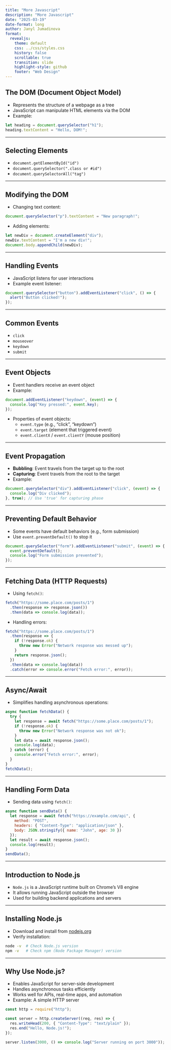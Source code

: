 ```yaml
---
title: "More Javascript"
description: "More Javascript"
date: "2025-03-19"
date-format: long
author: Janyl Jumadinova
format:
  revealjs:
    theme: default
    css: ../css/styles.css
    history: false
    scrollable: true
    transition: slide
    highlight-style: github
    footer: "Web Design"
---
```


## The DOM (Document Object Model)

- Represents the structure of a webpage as a tree
- JavaScript can manipulate HTML elements via the DOM
- Example:

```js
let heading = document.querySelector("h1");
heading.textContent = "Hello, DOM!";
```

---

## Selecting Elements

- `document.getElementById("id")`
- `document.querySelector(".class or #id")`
- `document.querySelectorAll("tag")`

---

## Modifying the DOM

- Changing text content:

```js
document.querySelector("p").textContent = "New paragraph!";
```

- Adding elements:

```js
let newDiv = document.createElement("div");
newDiv.textContent = "I'm a new div!";
document.body.appendChild(newDiv);
```

---

## Handling Events

- JavaScript listens for user interactions
- Example event listener:

```js
document.querySelector("button").addEventListener("click", () => {
  alert("Button clicked!");
});
```

---

## Common Events

- `click`
- `mouseover`
- `keydown`
- `submit`

---

## Event Objects

- Event handlers receive an event object
- Example:

```js
document.addEventListener("keydown", (event) => {
  console.log("Key pressed:", event.key);
});
```

- Properties of event objects:
  - `event.type` (e.g., "click", "keydown")
  - `event.target` (element that triggered event)
  - `event.clientX` / `event.clientY` (mouse position)

---

## Event Propagation

- **Bubbling**: Event travels from the target up to the root
- **Capturing**: Event travels from the root to the target
- Example:

```js
document.querySelector("div").addEventListener("click", (event) => {
  console.log("Div clicked");
}, true); // Use 'true' for capturing phase
```

---

## Preventing Default Behavior

- Some events have default behaviors (e.g., form submission)
- Use `event.preventDefault()` to stop it

```js
document.querySelector("form").addEventListener("submit", (event) => {
  event.preventDefault();
  console.log("Form submission prevented");
});
```

---

## Fetching Data (HTTP Requests)

- Using `fetch()`:

```js
fetch("https://some.place.com/posts/1")
  .then(response => response.json())
  .then(data => console.log(data));
```

- Handling errors:

```js
fetch("https://some.place.com/posts/1")
  .then(response => {
    if (!response.ok) {
      throw new Error("Network response was messed up");
    }
    return response.json();
  })
  .then(data => console.log(data))
  .catch(error => console.error("Fetch error:", error));
```

---

## Async/Await

- Simplifies handling asynchronous operations:

```js
async function fetchData() {
  try {
    let response = await fetch("https://some.place.com/posts/1");
    if (!response.ok) {
      throw new Error("Network response was not ok");
    }
    let data = await response.json();
    console.log(data);
  } catch (error) {
    console.error("Fetch error:", error);
  }
}
fetchData();
```

---

## Handling Form Data

- Sending data using `fetch()`:

```js
async function sendData() {
  let response = await fetch("https://example.com/api", {
    method: "POST",
    headers: { "Content-Type": "application/json" },
    body: JSON.stringify({ name: "John", age: 30 })
  });
  let result = await response.json();
  console.log(result);
}
sendData();
```

---

## Introduction to Node.js

- `Node.js` is a JavaScript runtime built on Chrome's V8 engine
- It allows running JavaScript outside the browser
- Used for building backend applications and servers

---

## Installing Node.js

- Download and install from [nodejs.org](https://nodejs.org/)
- Verify installation:

```sh
node -v  # Check Node.js version
npm -v   # Check npm (Node Package Manager) version
```

---

## Why Use Node.js?

- Enables JavaScript for server-side development
- Handles asynchronous tasks efficiently
- Works well for APIs, real-time apps, and automation
- Example: A simple HTTP server

```js
const http = require("http");

const server = http.createServer((req, res) => {
  res.writeHead(200, { "Content-Type": "text/plain" });
  res.end("Hello, Node.js!");
});

server.listen(3000, () => console.log("Server running on port 3000"));
```


